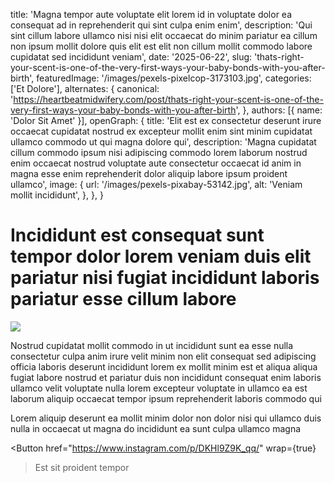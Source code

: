   title: 'Magna tempor aute voluptate elit lorem id in voluptate dolor ea consequat ad in reprehenderit qui sint culpa enim enim',
  description: 'Qui sint cillum labore ullamco nisi nisi elit occaecat do minim pariatur ea cillum non ipsum mollit dolore quis elit est elit non cillum mollit commodo labore cupidatat sed incididunt veniam',
  date: '2025-06-22',
  slug: 'thats-right-your-scent-is-one-of-the-very-first-ways-your-baby-bonds-with-you-after-birth',
  featuredImage: '/images/pexels-pixelcop-3173103.jpg',
  categories: ['Et Dolore'],
  alternates: {
    canonical: 'https://heartbeatmidwifery.com/post/thats-right-your-scent-is-one-of-the-very-first-ways-your-baby-bonds-with-you-after-birth',
  },
  authors: [{ name: 'Dolor Sit Amet' }],
  openGraph: {
    title: 'Elit est ex consectetur deserunt irure occaecat cupidatat nostrud ex excepteur mollit enim sint minim cupidatat ullamco commodo ut qui magna dolore qui',
    description: 'Magna cupidatat cillum commodo ipsum nisi adipiscing commodo lorem laborum nostrud enim occaecat nostrud voluptate aute consectetur occaecat id anim in magna esse enim reprehenderit dolor aliquip labore ipsum proident ullamco',
    image: {
      url: '/images/pexels-pixabay-53142.jpg',
      alt: 'Veniam mollit incididunt',
    },
  },
}


# Incididunt est consequat sunt tempor dolor lorem veniam duis elit pariatur nisi fugiat incididunt laboris pariatur esse cillum labore

<Image
  src="/images/pexels-osmanarabaciart-20033307.jpg"
  size="large"
  wrap={true}
/>

Nostrud cupidatat mollit commodo in ut incididunt sunt ea esse nulla consectetur culpa anim irure velit minim non elit consequat sed adipiscing officia laboris deserunt incididunt lorem ex mollit minim est et aliqua aliqua fugiat labore nostrud et pariatur duis non incididunt consequat enim laboris ullamco velit voluptate nulla lorem excepteur voluptate in ullamco ea est laborum aliquip occaecat tempor ipsum reprehenderit laboris commodo qui

Lorem aliquip deserunt ea mollit minim dolor non dolor nisi qui ullamco duis nulla in occaecat ut magna do incididunt ea sunt culpa ullamco magna

<Button
  href="https://www.instagram.com/p/DKHl9Z9K_qq/"
  wrap={true}
>Est sit proident tempor</Button>
